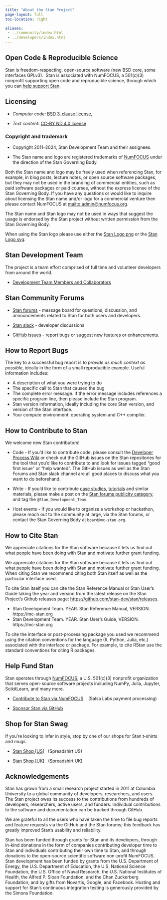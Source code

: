 ```yaml
---
title: "About the Stan Project"
page-layout: full
toc-location: right

aliases:
 - ../community/index.html
 - ../developers/index.html
---
```


## Open Code &amp; Reproducible Science

Stan is freedom-respecting, open-source software <span
class="note">(new BSD core, some interfaces GPLv3)</span>.&nbsp; Stan
is associated with NumFOCUS, a 501(c)(3) nonprofit supporting open code
and reproducible science, through which you can [help support
Stan](#support-stan).

## Licensing

* *Computer code:*  [BSD 3-clause license](https://opensource.org/licenses/BSD-3-Clause), 

* *Text content:*  [CC-BY ND 4.0 license](https://creativecommons.org/licenses/by-nd/4.0/legalcode)

### Copyright and trademark

* Copyright 2011--2024, Stan Development Team and their assignees.

* The Stan name and logo are registered trademarks of [NumFOCUS](http://numfocus.org/) under the direction of the Stan Governing Body.

Both the Stan name and logo may be freely used when referencing Stan, for example, in blog posts, lecture notes,
or open source software packages, but they may not be used in the branding of commercial entities,
such as paid software packages or paid courses, without the express license of the Stan Governing Body.
If you have any questions or would like to inquire about licensing the Stan name
and/or logo for a commercial venture then please contact NumFOCUS at <mailto:admin@numfocus.org>.

The Stan name and Stan logo may not be used in ways that suggest the usage
is endorsed by the Stan project without written permission from the Stan Governing Body.

When using the Stan logo please use either the [Stan Logo png](https://github.com/stan-dev/logos/blob/master/logo_tm.png) or the 
[Stan Logo svg](https://github.com/stan-dev/logos/blob/master/logo_tm.svg).


## Stan Development Team

The project is a team effort comprised of full time and volunteer developers from around the world.

* [Development Team Members and Collaborators](https://github.com/orgs/stan-dev/people)

## Stan Community Forums

* [Stan forums](https://discourse.mc-stan.org) -  message board
for questions, discussion, and announcements related to Stan for
both users and developers.  

* [Stan slack](https://join.slack.com/t/mc-stan/shared_invite/zt-1le4ebi4m-UMtiOkJb4gcS16qz2wIYCw) - developer discussions

* [GitHub issues](https://github.com/stan-dev/) - report bugs or suggest new features or enhancements.

## How to Report Bugs

The key to a successful bug report is to *provide as much context as
possible*, ideally in the form of a small reproducible example.
Useful information includes:

* A description of what you were trying to do
* The specific call to Stan that caused the bug
* The complete error message.   If the error message includes references a specific program line, then please include the Stan program.
* Stan version information, ideally including the core Stan version, and version of the Stan interface.
* Your compute environment:  operating system and C++ compiler.

## How to Contribute to Stan

We welcome new Stan contributors!

* Code - If you'd like to contribute code, please consult the
[Developer Process Wiki](https://github.com/stan-dev/stan/wiki/Developer-process-overview)
or check out the GitHub issues on the Stan repositories for the tool that you'd like to contribute to
and look for issues tagged "good first issue" or "help wanted".
The GitHub issues as well as the Stan Forums and Stan slack channel are all good places
to discuss what you want to do beforehand.


* Write - If you'd like to contribute [case studies](../learn-stan/case-studies),
[tutorials](../learn-stan/tutorials) and similar materials, please make a post on the
[Stan forums publicity category](https://discourse.mc-stan.org/publicity), and tag
the `@Stan_Development_Team`.

* Host events - If you would like to organize a workshop or hackathon, please reach out to the community at large, via the Stan forums, or contact the Stan Governing Body at `board@mc-stan.org`.


## How to Cite Stan

We appreciate citations for the Stan software because it lets us find out what 
people have been doing with Stan and motivate further grant funding.


We appreciate citations for the Stan software because it lets us find
out what people have been doing with Stan and motivate further grant
funding. When citing Stan we recommend citing both Stan itself as well
as the particular interface used. 

To cite Stan itself you can cite the Stan Reference Manual or Stan User's Guide
taking the year and version from the latest release on the Stan Project's Github releases page:
[https://github.com/stan-dev/stan/releases](https://github.com/stan-dev/stan/releases).

* Stan Development Team. YEAR. Stan Reference Manual, VERSION. https://mc-stan.org
* Stan Development Team. YEAR. Stan User's Guide, VERSION. https://mc-stan.org

To cite the interface or post-processing package you used we recommend using the citation conventions 
for the language (R, Python, Julia, etc.) associated with the interface or package. For example, to cite 
RStan use the standard conventions for citing R packages. 

## Help Fund Stan

Stan operates through [NumFOCUS](https://numfocus.org/), a
U.S. 501(c)(3) nonprofit organization that serves open-source software projects
including NumPy, Julia, Jupyter, ScikitLearn, and many more.


* [Contribute to Stan via NumFOCUS](https://numfocus.salsalabs.org/donate-to-stan) &nbsp;&nbsp; (Salsa Labs payment processing)

* [Sponsor Stan via GitHub](https://github.com/sponsors/stan-dev)


## Shop for Stan Swag

If you're looking to infer in style, stop by one of our shops for Stan
t-shirts and mugs.

* [Stan Shop [US]](https://shop.spreadshirt.com/mc-stan/)
  &nbsp; <span class="note">(Spreadshirt US)</span>

* [Stan Shop [UK]](https://shop.spreadshirt.co.uk/mc-stan/)
  &nbsp; <span class="note">(Spreadshirt UK)</span>

## Acknowledgements

Stan has grown from a small research project started in 2011 at Columbia University
to a global community of developers, researchers, and users.
The Stan project owes its success to the contributions from hundreds of
developers, researchers, active users, and funders.
Individual contributions to the software and documentation can be tracked through GitHub.

We are grateful to all the users who have taken the time to file bug reports and
feature requests via the GitHub and the Stan forums; this feedback has greatly
improved Stan's usability and reliability.

Stan has been funded through grants for Stan and its developers,
through in-kind donations in the form of companies contributing
developer time to Stan and individuals contributing their own time to
Stan, and through donations to the open-source scientific software
non-profit NumFOCUS.   Stan development has been funded by grants from
the U.S. Department of Energy,
the U.S. Department of Education,
the U.S. National Science Foundation,
the U.S. Office of Naval Research,
the U.S. National Institutes of Health,
the Alfred P. Sloan Foundation,
and the Chan Zuckerberg Foundation,
and by gifts from Novartis, Google, and Facebook.
Hosting and support for Stan's continuous integration testing is generously provided by the Simons Foundation.

